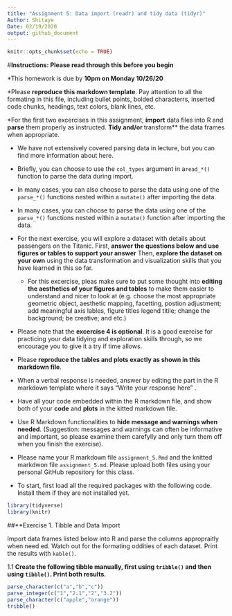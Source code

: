 ```yaml
---
title: "Assignment 5: Data import (readr) and tidy data (tidyr)"
Author: Shitaye
Date: 02/19/2020
output: github_document
---
```


```r
knitr::opts_chunk$set(echo = TRUE)
```

#**Instructions: Please read through this before you begin**

*This homework is due by **10pm on Monday 10/26/20**

*Please **reproduce this markdown template**. Pay attention to all the formating in this file, including bullet points, bolded characterrs, inserted code chunks, headings, text colors, blank lines, etc.

*For the first two excercises in this assignment, **import** data files into R and **parse** them properly as instructed. **Tidy and/or **transform** the data frames when appropriate.

  + We have not extensively covered parsing data in lecture, but you can find more information about here.
  
  + Briefly, you can choose to use the `col_types` argument in a`read_*()` function to parse the data during    import.
  + In many cases, you can also choose to parse the data using one of the `parse_*()` functions nested within    a `mutate()` after importing the data.
  
  + In many cases, you can choose to parse the data using one of the `parse_*()` functions nested within a      `mutate()` function after importing the data.
  
* For the next exercise, you will explore a dataset with details about passengers on the Titanic. First, **answer the questions below and use figures or tables to support your answer** Then, **explore the dataset on your own** using the data transformation and visualization skills that you have learned in this so far. 

    + For this excercise, pleas make sure to put some thought into **editing the aesthetics of your figures and tables** to make them easier to understand and nicer to look at (e.g. choose the most appropriate geometric object, aesthetic mapping, facetting, postion adjustment; add meaningful axis lables, figure titles legend titile; change the background; be creative; and etc.)
    
    
* Please note that the **excercise 4 is optional**. It is a good exercise for practicing your data tidying and exploration skills through, so we encourage you to give it a try if time allows.

* Please **reproduce the tables and plots exactly as shown in this markdown file**.

* When a verbal response is needed, answer by editing the part in the R markdown template where it says "Write your response here" .

* Have all your code embedded within the R markdown file, and show both of your **code** and **plots** in the    kitted markdown file.
* Use R Markdown functionalities to **hide message and warnings when needed**. (Suggestion: messages and     warnings can often be informative and important, so please examine them carefylly and only turn them off when you finish the exercise).

* Please name your R markdown file `assignment_5.Rmd` and the knitted markdwon file `assignment_5.md`. Please upload both files using your personal GitHub repository for this class.

* To start, first load all the required packages with the following code. Install them if they are not installed yet.

```r

library(tidyverse)
library(knitr)
```



##**Exercise 1. Tibble and Data Import

Import data frames listed below into R and parse the columns appropraitly when need ed. Watch out for the formating oddities of each dataset. Print the results with `kable()`.

1.1 **Create the following tibble manually, first using `tribble()` and then using `tibble()`. Print both results.**

```r
parse_character(c("a","b","c"))
parse_integer(c("1","2.1","2","3.2"))
parse_character(c("apple","orange"))
tribble()
```

    
    
    
  
  
  
  
  
  
  
  
  
  
  
  
